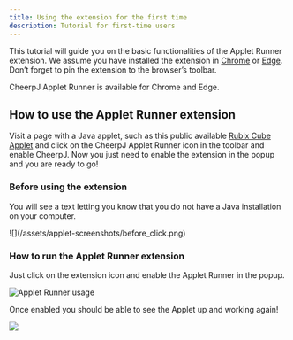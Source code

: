 ```yaml
---
title: Using the extension for the first time
description: Tutorial for first-time users
---
```



This tutorial will guide you on the basic functionalities of the Applet Runner extension. We assume you have installed the extension in <a href="https://chromewebstore.google.com/detail/cheerpj-applet-runner/bbmolahhldcbngedljfadjlognfaaein" target="_blank">Chrome</a> or <a href="https://microsoftedge.microsoft.com/addons/detail/cheerpj-applet-runner/ebfcpaoldmijengghefpohddmfpndmic" target="_blank">Edge</a>. Don’t forget to pin the extension to the browser’s toolbar.

CheerpJ Applet Runner is available for Chrome and Edge.

<div class="flex flex-wrap gap-3">
  <LinkButton
    type="primary"
    href="https://chrome.google.com/webstore/detail/cheerpj-applet-runner/bbmolahhldcbngedljfadjlognfaaein"
    label="Add to Chrome"
    iconLeft="openmoji:chrome"
  />

<LinkButton
	type="primary"
	href="https://microsoftedge.microsoft.com/addons/detail/cheerpj-applet-runner/ebfcpaoldmijengghefpohddmfpndmic"
	label="Add to Microsoft Edge"
	iconLeft="openmoji:edge"
/>
</div>

## How to use the Applet Runner extension

Visit a page with a Java applet, such as this public available <a href="http://schubart.net/rc/" target="_blank">Rubix Cube Applet</a> and click on the CheerpJ Applet Runner icon in the toolbar and enable CheerpJ. Now you just need to enable the extension in the popup and you are ready to go!

### Before using the extension

You will see a text letting you know that you do not have a Java installation on your computer.

<div class="mx-20">![](/assets/applet-screenshots/before_click.png)</div>

### How to run the Applet Runner extension

Just click on the extension icon and enable the Applet Runner in the popup.

<div class="flex justify-center">
	<img
		src="/assets/applet-screenshots/applet_runner_usage.png"
		class="m-0"
		alt="Applet Runner usage"
	/>
</div>

Once enabled you should be able to see the Applet up and working again!

![](/assets/applet-screenshots/applet_runner_demo.gif)
